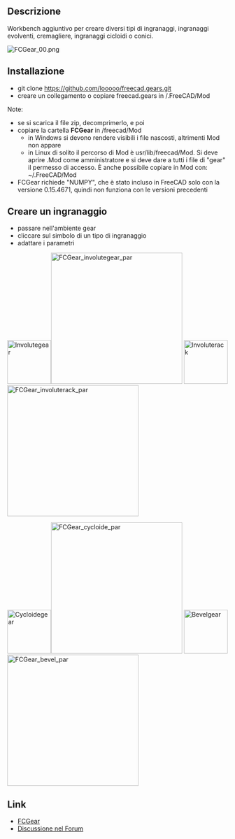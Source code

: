 <languages/>
{{VeryImportantMessage|Questa macro è stata convertita in un ambiente chiamato [[FCGear Workbench/it| Ambiente FCGear]]. Utilizza l'ambiente invece di questa macro poiché è attivamente gestito.}}

{{Macro/it
|Name= Macro FCGear
|Translate=Ingranaggi
|Icon=FCGear_workbench_icon.svg
|Description=Ambiente aggiuntivo per creare diversi tipi di ingranaggi.
|Author=looooo
|Version=1.0
|Date=2015-10-27
}}

==Descrizione==
Workbench aggiuntivo per creare diversi tipi di ingranaggi, ingranaggi evolventi, cremagliere, ingranaggi cicloidi o conici.

[[File:FCGear_00.png]]
{{Caption|FCGear}}

<span id="Install"></span>
== Installazione == 

* git clone https://github.com/looooo/freecad.gears.git
* creare un collegamento o copiare freecad.gears in /.FreeCAD/Mod
Note: 
* se si scarica il file zip, decomprimerlo, e poi
* copiare la cartella '''FCGear''' in /freecad/Mod
** in Windows si devono rendere visibili i file nascosti, altrimenti Mod non appare
** in Linux di solito il percorso di Mod è usr/lib/freecad/Mod. Si deve aprire .Mod come amministratore e si deve dare a tutti i file di "gear" il permesso di accesso. È anche possibile copiare in Mod con: ~/.FreeCAD/Mod
* FCGear richiede "NUMPY", che è stato incluso in FreeCAD solo con la versione 0.15.4671, quindi non funziona con le versioni precedenti

<span id="Create_a_gear"></span>
==Creare un ingranaggio==


* passare nell'ambiente gear
* cliccare sul simbolo di un tipo di ingranaggio
* adattare i parametri


[[File:Involutegear.png|100px|Involutegear]][[File:FCGear_involutegear_par.png|300px|FCGear_involutegear_par]]    [[File:Involuterack.png|100px|Involuterack]][[File:FCGear_involuterack_par.png|300px|FCGear_involuterack_par]]

[[File:Cycloidegear.png|100px|Cycloidegear]][[File:FCGear_cycloide_par.png|300px|FCGear_cycloide_par]]      [[File:Bevelgear.png|100px|Bevelgear]][[File:FCGear_bevel_par.png|300px|FCGear_bevel_par]]


<span id="Links"></span>
==Link==


* [https://github.com/looooo/FCGear FCGear]
* [http://forum.freecadweb.org/viewtopic.php?f=3&t=12878&start=20 Discussione nel Forum]


{{clear}}